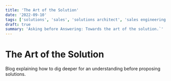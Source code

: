 ```yaml
---
title: 'The Art of the Solution'
date: '2022-09-10'
tags: ['solutions', 'sales', 'solutions architect', 'sales engineering']
draft: true
summary: 'Asking before Answering: Towards the art of the solution.`'
---
```


# The Art of the Solution

Blog explaining how to dig deeper for an understanding before proposing solutions.
